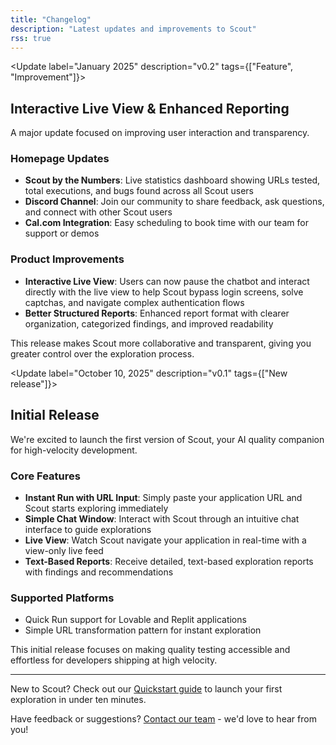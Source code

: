 ```yaml
---
title: "Changelog"
description: "Latest updates and improvements to Scout"
rss: true
---
```


<Update label="January 2025" description="v0.2" tags={["Feature", "Improvement"]}>

## Interactive Live View & Enhanced Reporting

A major update focused on improving user interaction and transparency.

### Homepage Updates
- **Scout by the Numbers**: Live statistics dashboard showing URLs tested, total executions, and bugs found across all Scout users
- **Discord Channel**: Join our community to share feedback, ask questions, and connect with other Scout users
- **Cal.com Integration**: Easy scheduling to book time with our team for support or demos

### Product Improvements
- **Interactive Live View**: Users can now pause the chatbot and interact directly with the live view to help Scout bypass login screens, solve captchas, and navigate complex authentication flows
- **Better Structured Reports**: Enhanced report format with clearer organization, categorized findings, and improved readability

This release makes Scout more collaborative and transparent, giving you greater control over the exploration process.

</Update>

<Update label="October 10, 2025" description="v0.1" tags={["New release"]}>

## Initial Release

We're excited to launch the first version of Scout, your AI quality companion for high-velocity development.

### Core Features
- **Instant Run with URL Input**: Simply paste your application URL and Scout starts exploring immediately
- **Simple Chat Window**: Interact with Scout through an intuitive chat interface to guide explorations
- **Live View**: Watch Scout navigate your application in real-time with a view-only live feed
- **Text-Based Reports**: Receive detailed, text-based exploration reports with findings and recommendations

### Supported Platforms
- Quick Run support for Lovable and Replit applications
- Simple URL transformation pattern for instant exploration

This initial release focuses on making quality testing accessible and effortless for developers shipping at high velocity.

</Update>

---

New to Scout? Check out our [Quickstart guide](/quickstart) to launch your first exploration in under ten minutes.

Have feedback or suggestions? [Contact our team](mailto:huy.tieu@scoutqa.ai) - we'd love to hear from you!
